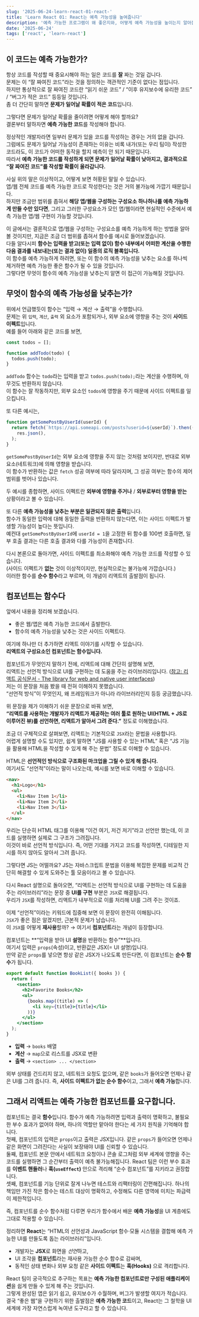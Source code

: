 ```yaml
---
slug: '2025-06-24-learn-react-01-react-'
title: 'Learn React 01: React는 예측 가능성을 높여줍니다'
description: '예측 가능한 프로그램이 왜 좋은지와, 어떻게 예측 가능성을 높이는지 알아봅니다.'
date: '2025-06-24'
tags: ['react', 'learn-react']
---
```


## 이 코드는 예측 가능한가?

항상 코드를 작성할 때 중요시해야 하는 일은 코드를 **잘** 짜는 것일 겁니다.<br/>
문제는 이 “잘 짜여진 코드”라는 것을 정의하는 객관적인 기준이 없다는 점입니다.<br/>
하지만 통상적으로 잘 짜여진 코드란 “읽기 쉬운 코드” / “이후 유지보수에 유리한 코드” / “버그가 적은 코드” 등등일 것입니다.<br/>
좀 더 간단히 말하면 **문제가 일어날 확률이 적은 코드**입니다.<br/>

그렇다면 문제가 일어날 확률을 줄이려면 어떻게 해야 할까요?<br/>
결론부터 말하자면 **예측 가능한 코드**를 작성해야 합니다.<br/>

정상적인 개발자라면 일부러 문제가 있을 코드를 작성하는 경우는 거의 없을 겁니다.<br/>
그럼에도 문제가 일어날 가능성이 존재하는 이유는 비록 내가(또는 우리 팀이) 작성한 코드라도, 이 코드가 어떠한 동작을 할지 예측이 안 되기 때문입니다.<br/>
따라서 **예측 가능한 코드를 작성하게 되면 문제가 일어날 확률이 낮아지고, 결과적으로 “잘 짜여진 코드”를 작성할 확률이 올라갑니다.**<br/>

사실 위의 말은 이상적이고, 어떻게 보면 허황된 말일 수 있습니다.<br/>
앱/웹 전체 코드를 예측 가능한 코드로 작성한다는 것은 거의 불가능에 가깝기 때문입니다.<br/>
하지만 조금만 범위를 좁혀서 **해당 앱/웹을 구성하는 구성요소 하나하나를 예측 가능하게 만들 수만 있다면**, 그리고 그러한 구성요소가 모인 앱/웹이라면 현실적인 수준에서 예측 가능한 앱/웹 구현이 가능할 것입니다.<br/>

이 글에서는 결론적으로 앱/웹을 구성하는 구성요소를 예측 가능하게 하는 방법을 알아볼 것이지만, 지금은 조금 더 범위를 좁혀서 함수를 예시로 들어보겠습니다.<br/>
다들 알다시피 **함수는 입력을 받고(또는 입력 없이) 함수 내부에서 어떠한 계산을 수행한 다음 결과를 내보내는(또는 결과 없이) 일종의 로직 블록입니다.**<br/>
이 함수를 예측 가능하게 하려면, 또는 이 함수의 예측 가능성을 낮추는 요소를 하나씩 제거하면 예측 가능한 좋은 함수가 될 수 있을 것입니다.<br/>
그렇다면 무엇이 함수의 예측 가능성을 낮추는지 알면 이 접근이 가능해질 것입니다.<br/>

## 무엇이 함수의 예측 가능성을 낮추는가?

위에서 언급했듯이 함수는 “입력 → 계산 → 출력”을 수행합니다.<br/>
문제는 위 `입력`, `계산`, `출력` 외 요소가 포함되거나, 외부 요소에 영향을 주는 것이 **사이드 이펙트**입니다.<br/>
예를 들어 아래와 같은 코드를 보면,

```js
const todos = [];

function addTodo(todo) {
  todos.push(todo);
}
```

`addTodo` 함수는 `todo`라는 입력을 받고 `todos.push(todo);`라는 계산을 수행하며, 아무것도 반환하지 않습니다.<br/>
이 함수는 잘 작동하지만, 외부 요소인 `todos`에 영향을 주기 때문에 사이드 이펙트를 일으킵니다.<br/>

또 다른 예시는,

```js
function getSomePostByUserId(userId) {
  return fetch(`https://api.someapi.com/posts?userid=${userId}`).then((res) =>
    res.json(),
  );
}
```

`getSomePostByUserId`는 외부 요소에 영향을 주지 않는 것처럼 보이지만, 반대로 외부 요소(네트워크)에 의해 영향을 받습니다.<br/>
이 함수가 반환하는 값은 `fetch` 성공 여부에 따라 달라지며, 그 성공 여부는 함수의 제어 범위를 벗어나 있습니다.<br/>

두 예시를 종합하면, 사이드 이펙트란 **외부에 영향을 주거나** / **외부로부터 영향을 받는** 상황이라고 볼 수 있습니다.<br/>

또 다른 **예측 가능성을 낮추는 부분은 일관되지 않은 출력**입니다.<br/>
함수가 동일한 입력에 대해 동일한 출력을 반환하지 않는다면, 이는 사이드 이펙트가 발생할 가능성이 높다는 뜻입니다.<br/>
예컨대 `getSomePostByUserId`에 `userId = 1`을 고정한 뒤 함수를 100번 호출하면, 일부 호출 결과는 다른 호출 결과와 다를 가능성이 존재합니다.<br/>

다시 본론으로 돌아가면, 사이드 이펙트를 최소화해야 예측 가능한 코드를 작성할 수 있습니다.<br/>
(사이드 이펙트가 **없는** 것이 이상적이지만, 현실적으로는 불가능에 가깝습니다.)<br/>
이러한 함수를 **순수 함수**라고 부르며, 이 개념이 리액트의 출발점이 됩니다.

## 컴포넌트는 함수다

앞에서 내용을 정리해 보겠습니다.<br/>

- 좋은 웹/앱은 예측 가능한 코드에서 출발한다.
- 함수의 예측 가능성을 낮추는 것은 사이드 이펙트다.

여기에 하나만 더 추가하면 리액트 이야기를 시작할 수 있습니다.<br/>
**리액트의 구성요소인 컴포넌트는 함수입니다.**<br/>

컴포넌트가 무엇인지 말하기 전에, 리액트에 대해 간단히 설명해 보면,<br/>
리액트는 선언적 방식으로 UI를 구현하는 데 도움을 주는 라이브러리입니다. ([참고: 리액트 공식문서 - The library for web and native user interfaces](https://react.dev/))<br/>
저는 이 문장을 처음 봤을 때 전혀 이해하지 못했습니다.<br/>
“선언적 방식”이 무엇인지, 왜 프레임워크가 아니라 라이브러리인지 등등 궁금했습니다.<br/>

위 문장을 제가 이해하기 쉬운 문장으로 바꿔 보면,<br/>
**“리액트를 사용하는 개발자가 리액트가 제공하는 여러 툴로 원하는 UI(HTML + JS로 이루어진 뷰)를 선언하면, 리액트가 알아서 그려 준다.”** 정도로 이해했습니다.<br/>

조금 더 구체적으로 살펴보면, 리액트는 기본적으로 `JSX`라는 문법을 사용합니다.<br/>
어렵게 설명할 수도 있지만, 쉽게 말하면 “JS를 사용할 수 있는 HTML” 혹은 “JS 기능을 활용해 HTML을 작성할 수 있게 해 주는 문법” 정도로 이해할 수 있습니다.<br/>

HTML은 **선언적인 방식으로 구조화된 마크업을 그릴 수 있게 해 줍니다.**<br/>
여기서도 “선언적”이라는 말이 나오는데, 예시를 보면 바로 이해할 수 있습니다.

```html
<nav>
  <h1>Logo</h1>
  <ul>
    <li>Nav Item 1</li>
    <li>Nav Item 2</li>
    <li>Nav Item 3</li>
  </ul>
</nav>
```

우리는 단순히 HTML 태그를 이용해 “이건 여기, 저건 저기”라고 선언만 했는데, 이 코드를 실행하면 실제로 그 구조가 그려집니다.<br/>
이것이 바로 선언적 방식입니다. 즉, 어떤 기대를 가지고 코드를 작성하면, 디테일한 지시를 하지 않아도 알아서 그려 줍니다.<br/>

그렇다면 JS는 어떨까요? JS는 자바스크립트 문법을 이용해 복잡한 문제를 비교적 간단히 해결할 수 있게 도와주는 툴 모음이라고 볼 수 있습니다.<br/>

다시 React 설명으로 돌아오면, “리액트는 선언적 방식으로 UI를 구현하는 데 도움을 주는 라이브러리”라는 문장 중 **UI를 구현** 부분은 `JSX`로 해결됩니다.<br/>
우리가 `JSX`를 작성하면, 리액트가 내부적으로 이를 처리해 UI를 그려 주는 것이죠.<br/>

이제 “선언적”이라는 키워드에 집중해 보면 이 문장이 완전히 이해됩니다.<br/>
`JSX`가 좋은 점은 알겠지만, 근본적 문제가 남습니다.<br/>
이 `JSX`를 어떻게 **재사용**할까? → 여기서 **컴포넌트**라는 개념이 등장합니다.<br/>

컴포넌트는 **“입력을 받아 UI **설명**을 반환하는 함수”**입니다.<br/>
여기서 입력은 `props`(속성)이고, 반환값은 JSX(= UI 설명)입니다.<br/>
만약 같은 `props`를 넣으면 항상 같은 JSX가 나오도록 만든다면, 이 컴포넌트는 **순수 함수**가 됩니다.

```jsx
export default function BookList({ books }) {
  return (
    <section>
      <h2>Favorite Books</h2>
      <ul>
        {books.map((title) => (
          <li key={title}>{title}</li>
        ))}
      </ul>
    </section>
  );
}
```

- **입력** → `books` 배열
- **계산** → `map`으로 리스트를 JSX로 변환
- **출력** → `<section> ... </section>`

외부 상태를 건드리지 않고, 네트워크 요청도 없으며, 같은 `books`가 들어오면 언제나 같은 UI를 그려 줍니다.
즉, **사이드 이펙트가 없는 순수 함수**이고, 그래서 **예측 가능**합니다.

## 그래서 리액트는 예측 가능한 컴포넌트를 요구합니다.

컴포넌트는 결국 **함수**입니다. 함수가 예측 가능하려면 입력과 출력이 명확하고, 불필요한 부수 효과가 없어야 하며, 하나의 역할만 맡아야 한다는 세 가지 원칙을 기억해야 합니다.<br/>
첫째, 컴포넌트의 입력은 `props`이고 출력은 JSX입니다. 같은 `props`가 들어오면 언제나 같은 화면이 그려진다는 사실이 보장돼야 UI를 신뢰할 수 있습니다.<br/>
둘째, 컴포넌트 본문 안에서 네트워크 요청이나 콘솔 로그처럼 외부 세계에 영향을 주는 코드를 실행하면 그 순간부터 출력이 예측 불가능해집니다. React 팀은 이런 부수 효과를 **이벤트 핸들러**나 **훅(`useEffect`)** 안으로 격리해 “순수 컴포넌트”를 지키라고 권장합니다.<br/>
셋째, 컴포넌트를 기능 단위로 잘게 나누면 테스트와 리팩터링이 간편해집니다. 하나의 책임만 가진 작은 함수는 테스트 대상이 명확하고, 수정해도 다른 영역에 미치는 파급력이 제한적입니다.<br/>

즉, 컴포넌트를 순수 함수처럼 다루면 우리가 함수에서 배운 **예측 가능성**을 UI 계층에도 그대로 적용할 수 있습니다.<br/>

정리하면 **React**는 “HTML의 선언성과 JavaScript 함수·모듈 시스템을 결합해 예측 가능한 UI를 만들도록 돕는 라이브러리”입니다.<br/>

- 개발자는 **JSX**로 화면을 *선언*하고,
- UI 조각을 **컴포넌트**라는 재사용 가능한 순수 함수로 감싸며,
- 동적인 상태 변화나 외부 요청 같은 **사이드 이펙트**는 **훅(Hooks)** 으로 격리합니다.

React 팀이 궁극적으로 추구하는 목표는 **예측 가능한 컴포넌트로만 구성된 애플리케이션**을 쉽게 만들 수 있게 해 주는 것입니다.<br/>
그렇게 완성된 앱은 읽기 쉽고, 유지보수가 수월하며, 버그가 발생할 여지가 적습니다.<br/>
결국 “좋은 웹”을 구현하기 위한 출발점은 **예측 가능한 코드**이고, React는 그 철학을 UI 세계에 가장 자연스럽게 녹여낸 도구라고 할 수 있습니다.
